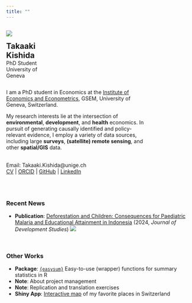 ```yaml
---
title: ""
---
```



:::{.grid}

::: {.column width="23%"}
![](/image/photo.jpg){.profile-pic}

<!-- ### Takaaki Kishida -->
<span style="font-size: 21px;">**Takaaki Kishida**</span>  
<span style="font-size: 14px;">PhD Student</span>  
<span style="font-size: 14px;">University of Geneva</span>
:::

::: {.column width="77%"}
I am a PhD student in Economics at the [Institute of Economics and Econometrics](https://www.unige.ch/gsem/en/research/institutes/iee/){target="_blank"}, GSEM, University of Geneva, Switzerland.

My research interests lie at the intersection of **environmental**, **development**, and **health** economics. In pursuit of generating causally identified and policy-relevant evidence, I employ a variety of data sources, including large **surveys**, **(satellite) remote sensing**, and other **spatial/GIS** data.

\
<!-- **Contact and Links**:   -->
Email: Takaaki.Kishida@unige.ch  
[CV](link-to-cv.pdf) | [ORCID](https://orcid.org/0009-0002-1698-6399){target="_blank"} | [GitHub](https://github.com/takaakikishida){target="_blank"} | [LinkedIn](https://www.linkedin.com/in/takaakikishida/){target="_blank"}
:::

:::


<!-- Hoge hoge hoge -->

\

### Recent News
- **Publication**: [Deforestation and Children: Consequences for Paediatric Malaria and Educational Attainment in Indonesia](https://www.tandfonline.com/doi/full/10.1080/00220388.2024.2404561){target="_blank"} (2024, *Journal of Development Studies*)
![](/image/forest_loss_2012.jpeg)
<!-- <img src="image/forest_loss_2012.jpeg" width="750"> -->


\

### Other Works
- **Package**: [`{easysum}`](https://github.com/takaakikishida/easysum){target="_blank"} Easy-to-use (wrapper) functions for summary statistics in R
- **Note**: About project management
- **Note**: Replication and translation exercises
- **Shiny App**: [Interactive map](https://takaakikishida.shinyapps.io/swiss_maps/){target="_blank"} of my favorite places in Switzerland
